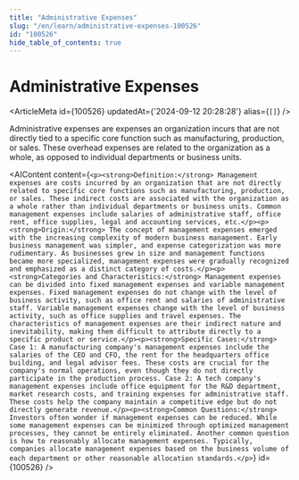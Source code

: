 ```yaml
---
title: "Administrative Expenses"
slug: "/en/learn/administrative-expenses-100526"
id: "100526"
hide_table_of_contents: true
---
```



# Administrative Expenses

<ArticleMeta id={100526} updatedAt={'2024-09-12 20:28:28'} alias={`[]`} />
<div className='border-solid border-b border-t-0 my-4 border-[var(--ifm-color-gray-300)]' />

Administrative expenses are expenses an organization incurs that are not directly tied to a specific core function such as manufacturing, production, or sales. These overhead expenses are related to the organization as a whole, as opposed to individual departments or business units.

<AIContent content={`<p><strong>Definition:</strong> Management expenses are costs incurred by an organization that are not directly related to specific core functions such as manufacturing, production, or sales. These indirect costs are associated with the organization as a whole rather than individual departments or business units. Common management expenses include salaries of administrative staff, office rent, office supplies, legal and accounting services, etc.</p><p><strong>Origin:</strong> The concept of management expenses emerged with the increasing complexity of modern business management. Early business management was simpler, and expense categorization was more rudimentary. As businesses grew in size and management functions became more specialized, management expenses were gradually recognized and emphasized as a distinct category of costs.</p><p><strong>Categories and Characteristics:</strong> Management expenses can be divided into fixed management expenses and variable management expenses. Fixed management expenses do not change with the level of business activity, such as office rent and salaries of administrative staff. Variable management expenses change with the level of business activity, such as office supplies and travel expenses. The characteristics of management expenses are their indirect nature and inevitability, making them difficult to attribute directly to a specific product or service.</p><p><strong>Specific Cases:</strong> Case 1: A manufacturing company's management expenses include the salaries of the CEO and CFO, the rent for the headquarters office building, and legal advisor fees. These costs are crucial for the company's normal operations, even though they do not directly participate in the production process. Case 2: A tech company's management expenses include office equipment for the R&D department, market research costs, and training expenses for administrative staff. These costs help the company maintain a competitive edge but do not directly generate revenue.</p><p><strong>Common Questions:</strong> Investors often wonder if management expenses can be reduced. While some management expenses can be minimized through optimized management processes, they cannot be entirely eliminated. Another common question is how to reasonably allocate management expenses. Typically, companies allocate management expenses based on the business volume of each department or other reasonable allocation standards.</p>`} id={100526} />
